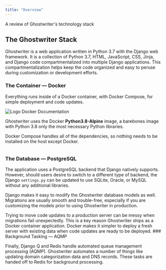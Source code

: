 ```yaml
---
title: "Overview"
---
```


A review of Ghostwriter's technology stack

## The Ghostwriter Stack

Ghostwriter is a web application written in Python 3.7 with the Django web framework. It is a collection of Python 3.7, HTML, JavaScript, CSS, Jinja, and Django code compartmentalized into multiple Django applications. This compartmentalization helps keep the code organized and easy to peruse during customization or development efforts.

### The Container — Docker

Everything runs inside of a Docker container, with Docker Compose, for simple deployment and code updates.

<CardGroup cols={1}> <Card title="Overview of Docker Compose" icon="docker" iconType="solid" href="https://docs.docker.com/compose/" > <img src="../images/development/favicons/docs-2x.ico" alt="Logo" /> Docker Documentation </Card> </CardGroup>

Ghostwriter uses the Docker **Python3.8-Alpine** image, a barebones image with Python 3.8 only the most necessary Python libraries.

Docker Compose handles all of the dependencies, so nothing needs to be installed on the host except Docker.

<Frame>
  <img src="../images/development/image-1.png" alt=""/>
</Frame>

### The Database — PostgreSQL

The application uses a PostgreSQL backend that Django natively supports. However, should users desire to switch to a different type of backend, the Django `settings.py` can be updated to use SQLite, Oracle, or MySQL without any additional libraries.

Django makes it easy to modify the Ghostwriter database models as well. Migrations are usually smooth and trouble-free, especially if you are customizing the models prior to using Ghostwriter in production.

<Info>
Trying to move code updates to a production server can be messy when migrations fail unexpectedly. This is a key reason Ghostwriter ships as a Docker container application. Docker makes it simpler to deploy a fresh server with existing data when code updates are ready to be deployed.
</Info>
### Background Tasking — AQMP

Finally, Django Q and Redis handle automated queue management processing (AQMP). Ghostwriter automates a number of things like updating domain categorization data and DNS records. These tasks are handed off to Redis for background processing.
